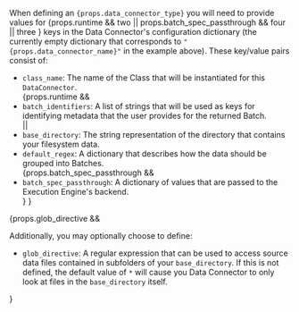 <!-- props.data_connector_type: string value of the data connector's class name. -->
<!-- props.data_connector_name: string value of the name assigned to the data connector in previous examples. -->
<!-- props.runtime: boolean value that determines if the base key list should be `class_name`, `base_name`, `default_regex` (false) OR `class_name`, `batch_identifiers` (true)
<!-- props.batch_spec_passtrhough: boolean value that determines if the batch_spec_passthrough key is included in the overview. -->
<!-- props.glob_directive: boolean value that determines if the guidance for glob_directive is included in the overview. -->

<div>
    <p>
        When defining an <code>{props.data_connector_type}</code> you will need to provide values for {props.runtime && <span>two</span> || props.batch_spec_passthrough && <span>four</span> || <span>three</span> } keys in the Data Connector's configuration dictionary (the currently empty dictionary that corresponds to <code>"{props.data_connector_name}"</code> in the example above).  These key/value pairs consist of:
    </p>
    <ul>
        <li>
            <code>class_name</code>: The name of the Class that will be instantiated for this <code>DataConnector</code>.
        </li>
        {props.runtime &&
            <li>
                <code>batch_identifiers</code>: A list of strings that will be used as keys for identifying metadata that the user provides for the returned Batch.
            </li>
            ||
            <span>
                <li>
                    <code>base_directory</code>: The string representation of the directory that contains your filesystem
                    data.
                </li>
                <li>
                <code>default_regex</code>: A dictionary that describes how the data should be grouped into Batches.</li>
                {props.batch_spec_passthrough &&
                    <li>
                    <code>batch_spec_passthrough</code>: A dictionary of values that are passed to the Execution Engine's backend.
                    </li>
                }
            </span>
        }
    </ul>
</div>

<div>
    {props.glob_directive &&
    <p>Additionally, you may optionally choose to define:
        <ul>
            <li>
                <code>glob_directive</code>: A regular expression that can be used to access source data files contained in subfolders of your <code>base_directory</code>.  If this is not defined, the default value of <code>*</code> will cause you Data Connector to only look at files in the <code>base_directory</code> itself.
            </li>
        </ul>
    </p> }
</div>